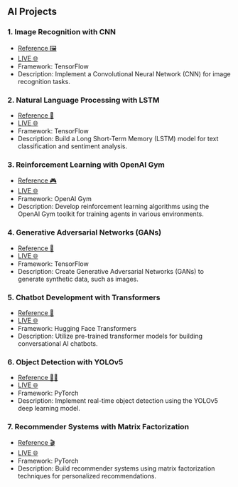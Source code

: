 ## AI Projects

### 1. Image Recognition with CNN

- [Reference 🖼️](https://www.tensorflow.org/tutorials/images/cnn)
- [LIVE 🌐](https://yourdomain.com/image-recognition-cnn)
- Framework: TensorFlow
- Description: Implement a Convolutional Neural Network (CNN) for image recognition tasks.

### 2. Natural Language Processing with LSTM

- [Reference 📝](https://www.tensorflow.org/tutorials/text/text_classification_rnn)
- [LIVE 🌐](https://yourdomain.com/nlp-lstm)
- Framework: TensorFlow
- Description: Build a Long Short-Term Memory (LSTM) model for text classification and sentiment analysis.

### 3. Reinforcement Learning with OpenAI Gym

- [Reference 🎮](https://gym.openai.com/)
- [LIVE 🌐](https://yourdomain.com/reinforcement-learning-gym)
- Framework: OpenAI Gym
- Description: Develop reinforcement learning algorithms using the OpenAI Gym toolkit for training agents in various environments.

### 4. Generative Adversarial Networks (GANs)

- [Reference 🎨](https://www.tensorflow.org/tutorials/generative/dcgan)
- [LIVE 🌐](https://yourdomain.com/generative-adversarial-networks)
- Framework: TensorFlow
- Description: Create Generative Adversarial Networks (GANs) to generate synthetic data, such as images.

### 5. Chatbot Development with Transformers

- [Reference 💬](https://huggingface.co/transformers/)
- [LIVE 🌐](https://yourdomain.com/chatbot-transformers)
- Framework: Hugging Face Transformers
- Description: Utilize pre-trained transformer models for building conversational AI chatbots.

### 6. Object Detection with YOLOv5

- [Reference 🕵️‍♂️](https://github.com/ultralytics/yolov5)
- [LIVE 🌐](https://yourdomain.com/object-detection-yolov5)
- Framework: PyTorch
- Description: Implement real-time object detection using the YOLOv5 deep learning model.

### 7. Recommender Systems with Matrix Factorization

- [Reference 🎬](https://towardsdatascience.com/recommendation-system-matrix-factorization-d61978660b4b)
- [LIVE 🌐](https://yourdomain.com/recommender-systems-matrix-factorization)
- Framework: PyTorch
- Description: Build recommender systems using matrix factorization techniques for personalized recommendations.
